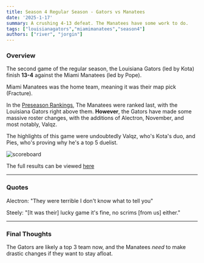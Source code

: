 ```yaml
---
title: Season 4 Regular Season - Gators vs Manatees
date: '2025-1-17'
summary: A crushing 4-13 defeat. The Manatees have some work to do. 
tags: ["louisianagators","miamimanatees","season4"]
authors: ["river", "jorgin"]
---
```

### Overview
The second game of the regular season, the Louisiana Gators (led by Kota) finish **13-4** against the Miami Manatees (led by Pope). 

Miami Manatees was the home team, meaning it was their map pick (Fracture).

In the [Preseason Rankings](https://playpva.online/blog/s4draft), The Manatees were ranked last, with the Louisiana Gators right above them. **However**, the Gators have made some massive roster changes, with the additions of Alectron, November, and most notably, Valqz. 

The highlights of this game were undoubtedly Valqz, who's Kota's duo, and Pies, who's proving why he's a top 5 duelist. 

![scoreboard](https://media.discordapp.net/attachments/1192242506100899861/1330003615984914502/image.png?ex=678c65e4&is=678b1464&hm=cacadfcd1b306fd1da8f79cea50ed570dd283b405ef00cdbccb459a1b31ef520&=&format=webp&quality=lossless&width=741&height=456)

The full results can be viewed [here](https://tracker.gg/valorant/profile/riot/ohmpope%23101/customs)

---
### Quotes
Alectron: "They were terrible I don't know what to tell you"

Steely: "[It was their] lucky game it's fine, no scrims [from us] either." 


---
### Final Thoughts
The Gators are likely a top 3 team now, and the Manatees *need* to make drastic changes if they want to stay afloat. 